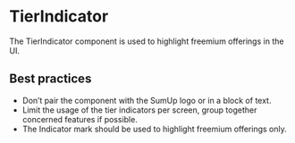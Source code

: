 
<Meta of={Stories} />

# TierIndicator

The TierIndicator component is used to highlight freemium offerings in the UI.

<Status variant="stable" />

<Story of={Stories.Base} />
<Props />

## Best practices

- Don’t pair the component with the SumUp logo or in a block of text.
- Limit the usage of the tier indicators per screen, group together concerned features if possible.
- The Indicator mark should be used to highlight freemium offerings only.
